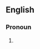 ==English==
===Pronoun===
{{infl|en|pronoun|head=[[his]][[self]]|plural|themselves}}

# {{form of|Alternative form|[[himself]]}}